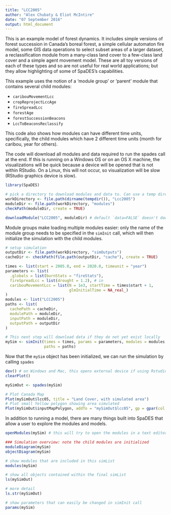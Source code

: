 ```yaml
---
title: "LCC2005"
author: "Alex Chubaty & Eliot McIntire" 
date: "07 September 2016"
output: html_document
---
```


This is an example model of forest dynamics. It includes simple versions of forest succession in Canada's boreal forest, a simple cellular automaton fire model, some GIS data operations to select subset areas of a larger dataset, a reclassification module from a many-class land cover to a few-class land cover and a simple agent movement model. These are all toy versions of each of these types and so are not useful for real world applications; but they allow highlighting of some of SpaDES's capabilities.

This example uses the notion of a 'module group' or 'parent' module that contains several child modules:

- `caribouMovementLcc`
- `cropReprojectLccAge`
- `fireSpreadLcc`
- `forestAge`
- `forestSuccessionBeacons`
- `LccToBeaconsReclassify`

This code also shows how modules can have different time units, specifically, the child modules which have 2 different time units (month for caribou, year for others).

The code will download all modules and data required to run the spades call at the end.
If this is running on a Windows OS or on an OS X machine, the visualizations will be quick because a device will be opened that is not within RStudio.
On a Linux, this will not occur, so visualization will be slow (RStudio graphics device is slow).

```r
library(SpaDES)

# pick a directory to download modules and data to. Can use a temp directory
workDirectory <- file.path(dirname(tempdir()), "Lcc2005")
moduleDir <- file.path(workDirectory, "modules")
checkPath(moduleDir, create = TRUE)

downloadModule("LCC2005", moduleDir) # default `data=FALSE` doesn't download data
```


Module groups make loading multiple modules easier: only the name of the module group needs to be specified in the `simInit` call, which will then initialize the simulation with the child modules.

```r
# setup simulation
outputDir <- file.path(workDirectory, "simOutputs")
cacheDir <- checkPath(file.path(outputDir, "cache"), create = TRUE)

times <- list(start = 2005.0, end = 2020.0, timeunit = "year")
parameters <- list(
  .globals = list(burnStats = "fireStats"),
  fireSpreadLcc = list(drought = 1.2), # in
  caribouMovementLcc = list(N = 1e3, startTime = times$start + 1, 
                            glmInitialTime = NA_real_)
)
modules <- list("LCC2005")
paths <- list(
  cachePath = cacheDir,
  modulePath = moduleDir,
  inputPath = moduleDir,
  outputPath = outputDir
)

# This next step will download data if they do not yet exist locally
mySim <- simInit(times = times, params = parameters, modules = modules,
                 paths = paths)

```

Now that the `mySim` object has been initialized, we can run the simulation by calling
`spades`

```r
dev() # on Windows and Mac, this opens external device if using Rstudio, it is faster
clearPlot()

mySimOut <- spades(mySim)

# Plot Canada Map
Plot(mySimOut$lcc05, title = "Land Cover, with simulated area")
# Plot small Yellow polygon showing area simulated
Plot(mySimOut$inputMapPolygon, addTo = "mySimOut$lcc05", gp = gpar(col = "yellow", lwd = 2))

```

In addition to running a model, there are many things built into SpaDES that allow a user to explore the modules and models.

```r
openModules(mySim) # this will try to open the modules in a text editor, or give instructions how to do it manually

### Simulation overview: note the child modules are initialized
moduleDiagram(mySim)
objectDiagram(mySim)

# show modules that are included in this simList
modules(mySim)

# show all objects contained within the final simList
ls(mySimOut)

# more detail
ls.str(mySimOut)

# show parameters that can easily be changed in simInit call
params(mySim)

```
